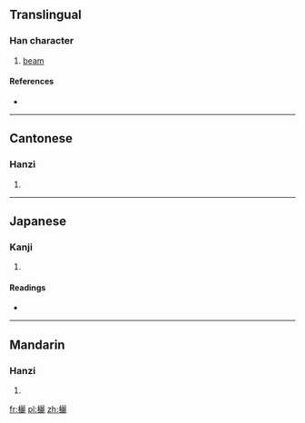 ==Translingual==

===Han character===
{{Han char|rn=75|rad=木|as=19|sn=23|four=4191<sub>1</sub>|canj=木一一心 (DMMP)}}

# [[beam]]

====References====
* {{Han ref|kx=0563.330|dkj=15942|dj=0953.020|hdz=21324.100|uh=6B10|ud=27408|bh=C5CF|bd=50639}}

----

==Cantonese==

===Hanzi===
{{yue-hanzi|jyut=|y=lai6}}

# {{defn|Cantonese|sort=木19}}

----

==Japanese==

===Kanji===
{{ja-kanji|grade=|rs=木19}}

# {{defn|Japanese|sort=木19}}

====Readings====
* {{ja-readings|on=[[れい]] (rei), [[らい]] (rai), [[り]] (ri)|kun=[[むね]] (mune)}}

----

==Mandarin==

===Hanzi===
{{cmn-hanzi|pin=[[lǐ]] ([[li3]]), [[lì]] ([[li4]])|wg=li<sup>3</sup>, li<sup>4</sup>}}

# {{defn|Mandarin|sort=木19}}

[[fr:欐]]
[[pl:欐]]
[[zh:欐]]